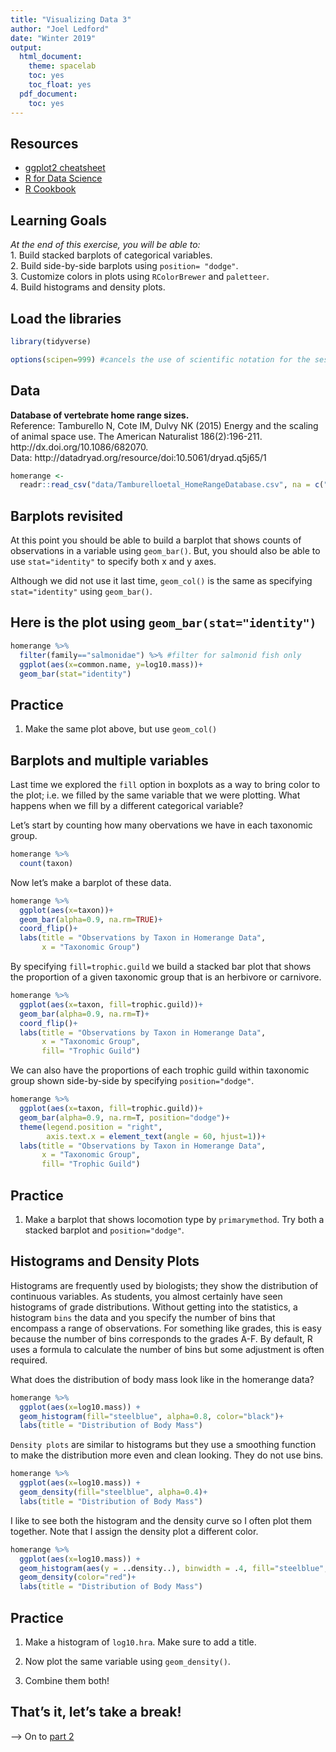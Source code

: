 ```yaml
---
title: "Visualizing Data 3"
author: "Joel Ledford"
date: "Winter 2019"
output:
  html_document:
    theme: spacelab
    toc: yes
    toc_float: yes
  pdf_document:
    toc: yes
---
```


## Resources
- [ggplot2 cheatsheet](https://www.rstudio.com/wp-content/uploads/2015/03/ggplot2-cheatsheet.pdf)
- [R for Data Science](https://r4ds.had.co.nz/)
- [R Cookbook](http://www.cookbook-r.com/)

## Learning Goals
*At the end of this exercise, you will be able to:*    
1. Build stacked barplots of categorical variables.  
2. Build side-by-side barplots using `position= "dodge"`.  
3. Customize colors in plots using `RColorBrewer` and `paletteer`.  
4. Build histograms and density plots.  

## Load the libraries
```r
library(tidyverse)
```

```r
options(scipen=999) #cancels the use of scientific notation for the session
```

## Data
**Database of vertebrate home range sizes.**  
Reference: Tamburello N, Cote IM, Dulvy NK (2015) Energy and the scaling of animal space use. The American Naturalist 186(2):196-211. http://dx.doi.org/10.1086/682070.  
Data: http://datadryad.org/resource/doi:10.5061/dryad.q5j65/1  

```r
homerange <- 
  readr::read_csv("data/Tamburelloetal_HomeRangeDatabase.csv", na = c("", " ", "NA", "#N/A", "-999", "\\"))
```

## Barplots revisited
At this point you should be able to build a barplot that shows counts of observations in a variable using `geom_bar()`. But, you should also be able to use `stat="identity"` to specify both x and y axes.  

Although we did not use it last time, `geom_col()` is the same as specifying `stat="identity"` using `geom_bar()`.     

## Here is the plot using `geom_bar(stat="identity")`
```r
homerange %>% 
  filter(family=="salmonidae") %>% #filter for salmonid fish only
  ggplot(aes(x=common.name, y=log10.mass))+
  geom_bar(stat="identity")
```

## Practice
1. Make the same plot above, but use `geom_col()`

## Barplots and multiple variables
Last time we explored the `fill` option in boxplots as a way to bring color to the plot; i.e. we filled by the same variable that we were plotting. What happens when we fill by a different categorical variable? 

Let's start by counting how many obervations we have in each taxonomic group.
```r
homerange %>% 
  count(taxon)
```

Now let's make a barplot of these data.
```r
homerange %>% 
  ggplot(aes(x=taxon))+
  geom_bar(alpha=0.9, na.rm=TRUE)+
  coord_flip()+
  labs(title = "Observations by Taxon in Homerange Data",
       x = "Taxonomic Group")
```

By specifying `fill=trophic.guild` we build a stacked bar plot that shows the proportion of a given taxonomic group that is an herbivore or carnivore.
```r
homerange %>% 
  ggplot(aes(x=taxon, fill=trophic.guild))+
  geom_bar(alpha=0.9, na.rm=T)+
  coord_flip()+
  labs(title = "Observations by Taxon in Homerange Data",
       x = "Taxonomic Group",
       fill= "Trophic Guild")
```

We can also have the proportions of each trophic guild within taxonomic group shown side-by-side by specifying `position="dodge"`.
```r
homerange %>% 
  ggplot(aes(x=taxon, fill=trophic.guild))+
  geom_bar(alpha=0.9, na.rm=T, position="dodge")+
  theme(legend.position = "right",
        axis.text.x = element_text(angle = 60, hjust=1))+
  labs(title = "Observations by Taxon in Homerange Data",
       x = "Taxonomic Group",
       fill= "Trophic Guild")
```

## Practice
1. Make a barplot that shows locomotion type by `primarymethod`. Try both a stacked barplot and `position="dodge"`.

## Histograms and Density Plots
Histograms are frequently used by biologists; they show the distribution of continuous variables. As students, you almost certainly have seen histograms of grade distributions. Without getting into the statistics, a histogram `bins` the data and you specify the number of bins that encompass a range of observations. For something like grades, this is easy because the number of bins corresponds to the grades A-F. By default, R uses a formula to calculate the number of bins but some adjustment is often required.  

What does the distribution of body mass look like in the homerange data?
```r
homerange %>% 
  ggplot(aes(x=log10.mass)) +
  geom_histogram(fill="steelblue", alpha=0.8, color="black")+
  labs(title = "Distribution of Body Mass")
```

`Density plots` are similar to histograms but they use a smoothing function to make the distribution more even and clean looking. They do not use bins.
```r
homerange %>% 
  ggplot(aes(x=log10.mass)) +
  geom_density(fill="steelblue", alpha=0.4)+
  labs(title = "Distribution of Body Mass")
```

I like to see both the histogram and the density curve so I often plot them together. Note that I assign the density plot a different color.
```r
homerange %>% 
  ggplot(aes(x=log10.mass)) +
  geom_histogram(aes(y = ..density..), binwidth = .4, fill="steelblue", alpha=0.8, color="black")+
  geom_density(color="red")+
  labs(title = "Distribution of Body Mass")
```

## Practice
1. Make a histogram of `log10.hra`. Make sure to add a title.

2. Now plot the same variable using `geom_density()`.

3. Combine them both!

## That's it, let's take a break!   

--> On to [part 2](https://jmledford3115.github.io/datascibiol/lab5_2.html)  